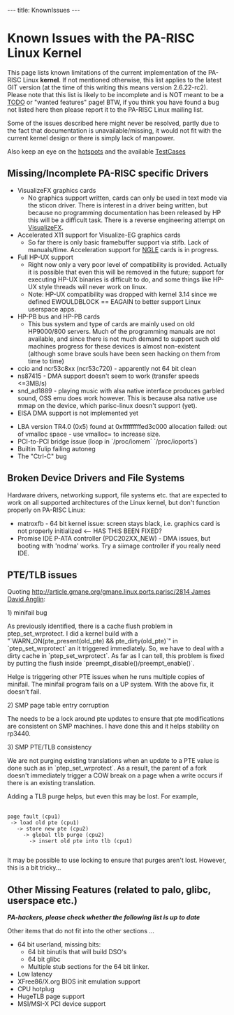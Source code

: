 ---
title: KnownIssues
---

= Known Issues with the PA-RISC Linux Kernel =

This page lists known limitations of the current implementation of the PA-RISC Linux '''kernel'''. If not mentioned otherwise, this list applies to the latest GIT version (at the time of this writing this means version 2.6.22-rc2).
Please note that this list is likely to be incomplete and is NOT meant to be a [[TODO]] or "wanted features" page! BTW, if you think you have found a bug not listed here then please report it to the PA-RISC Linux mailing list.

Some of the issues described here might never be resolved, partly due to the fact that documentation is unavailable/missing, it would not fit with the current kernel design or there is simply lack of manpower.

Also keep an eye on the [[hotspots]] and the available [[TestCases]]

== Missing/Incomplete PA-RISC specific Drivers ==

* VisualizeFX graphics cards
** No graphics support written, cards can only be used in text mode via the sticon driver. There is interest in a driver being written, but because no programming documentation has been released by HP this will be a difficult task. There is a reverse engineering attempt on [[VisualizeFX]].
* Accelerated X11 support for Visualize-EG graphics cards
** So far there is only basic framebuffer support via stifb. Lack of manuals/time. Acceleration support for [[NGLE]] cards is in progress.
* Full HP-UX support
** Right now only a very poor level of compatibility is provided. Actually it is possible that even this will be removed in the future; support for executing HP-UX binaries is difficult to do, and some things like HP-UX style threads will never work on linux.
** Note: HP-UX compatibility was dropped with kernel 3.14 since we defined EWOULDBLOCK == EAGAIN to better support Linux userspace apps.
* HP-PB bus and HP-PB cards
** This bus system and type of cards are mainly used on old HP9000/800 servers. Much of the programming manuals are not available, and since there is not much demand to support such old machines progress for these devices is almost non-existent (although some brave souls have been seen hacking on them from time to time)
* ccio and ncr53c8xx (ncr53c720) - apparently not 64 bit clean
* ns87415 - DMA support doesn't seem to work (transfer speeds <=3MB/s)
* snd_ad1889 - playing music with alsa native interface produces garbled sound, OSS emu does work however. This is because alsa native use mmap on the device, which parisc-linux doesn't support (yet).
* EISA DMA support is not implemented yet

* LBA version TR4.0 (0x5) found at 0xfffffffffed3c000 allocation failed: out of vmalloc space - use vmalloc=<size> to increase size.
* PCI-to-PCI bridge issue (loop in `/proc/iomem` `/proc/ioports`)
* Builtin Tulip failing autoneg
* The "Ctrl-C" bug

== Broken Device Drivers and File Systems ==

Hardware drivers, networking support, file systems etc. that are expected to work on all supported architectures of the Linux kernel, but don't function properly on PA-RISC Linux:

* matroxfb - 64 bit kernel issue: screen stays black, i.e. graphics card is not properly initialized  <-- HAS THIS BEEN FIXED?
* Promise IDE P-ATA controller (PDC202XX_NEW) - DMA issues, but booting with 'nodma' works. Try a siimage controller if you really need IDE.

== PTE/TLB issues ==

Quoting [[http://article.gmane.org/gmane.linux.ports.parisc/2814 James David Anglin]]:

1) minifail bug

As previously identified, there is a cache flush problem in ptep_set_wrprotect.
I did a kernel build with a "`WARN_ON(pte_present(old_pte) && pte_dirty(old_pte)`" in `ptep_set_wrprotect` an it triggered immediately.  So, we have to deal with
a dirty cache in `ptep_set_wrprotect`.  As far as I can tell, this problem
is fixed by putting the flush inside `preempt_disable()/preempt_enable()`.

Helge is triggering other PTE issues when he runs multiple copies of
minifail.  The minifail program fails on a UP system.  With the above fix,
it doesn't fail.

2) SMP page table entry corruption

The needs to be a lock around pte updates to ensure that pte modifications
are consistent on SMP machines.  I have done this and it helps stability
on rp3440.

3) SMP PTE/TLB consistency

We are not purging existing translations when an update to a PTE value
is done such as in `ptep_set_wrprotect`.  As a result, the parent of a fork
doesn't immediately trigger a COW break on a page when a write occurs
if there is an existing translation.

Adding a TLB purge helps, but even this may be lost.  For example,

 <nowiki>
page fault (cpu1)
 -> load old pte (cpu1)
   -> store new pte (cpu2)
     -> global tlb purge (cpu2)
       -> insert old pte into tlb (cpu1)
 </nowiki>

It may be possible to use locking to ensure that purges aren't lost.  However,
this is a bit tricky...

== Other Missing Features (related to palo, glibc, userspace etc.) ==

'''''PA-hackers, please check whether the following list is up to date'''''

Other items that do not fit into the other sections ...

* 64 bit userland, missing bits:
** 64 bit binutils that will build DSO's
** 64 bit glibc
** Multiple stub sections for the 64 bit linker.
* Low latency
* XFree86/X.org BIOS init emulation support
* CPU hotplug
* HugeTLB page support
* MSI/MSI-X PCI device support